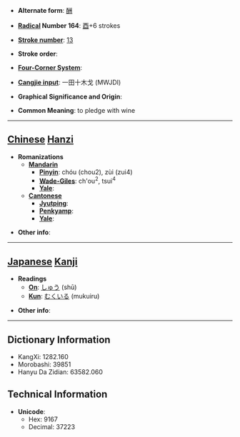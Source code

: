 * '''Alternate form''': [[酬]]

* '''[[Wiktionary:Chinese radical index| Radical]] Number 164''': [[Wiktionary:Chinese radical index 酉|酉]]+6 strokes

* '''[[Wiktionary:Chinese total strokes index|Stroke number]]''': [[Wiktionary:Chinese total strokes index 13|13]]

* '''Stroke order''': 

* '''[[Wiktionary:Chinese four corner index|Four-Corner System]]''': 

* '''[[Wiktionary:Chinese Cangjie index|Cangjie input]]''': 一田十木戈 (MWJDI)

* '''Graphical Significance and Origin''': 

* '''Common Meaning''': to pledge with wine

----

== [[Chinese]] [[Hanzi]] ==

* '''Romanizations'''
** '''[[Mandarin]]'''
*** '''[[Pinyin]]''': chóu (chou2), zùi (zui4)
*** '''[[Wade-Giles]]''': ch'ou<sup>2</sup>, tsui<sup>4</sup>
*** '''[[Yale]]''': 
** '''[[Cantonese]]'''
*** '''[[Jyutping]]''':
*** '''[[Penkyamp]]''': 
*** '''[[Yale]]''': 

* '''Other info''': 

----

== [[Japanese]] [[Kanji]] ==

* '''Readings'''
** '''[[On]]''': [[しゅう]] (shū)
** '''[[Kun]]''': [[むくいる]] (mukuiru)

* '''Other info''':  

----

== Dictionary Information ==

* KangXi: 1282.160
* Morobashi: 39851
* Hanyu Da Zidian: 63582.060

== Technical Information ==

* '''Unicode''':
** Hex: 9167
** Decimal: 37223